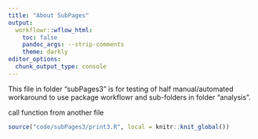 ```yaml
---
title: "About SubPages"
output:
  workflowr::wflow_html:
    toc: false
    pandoc_args: --strip-comments
    theme: darkly
editor_options:
  chunk_output_type: console
---
```


This file in folder "subPages3" is for testing of half manual/automated workaround
to use package workflowr and sub-folders in folder "analysis".

call function from another file
```r
source("code/subPages3/print3.R", local = knitr::knit_global())
```

